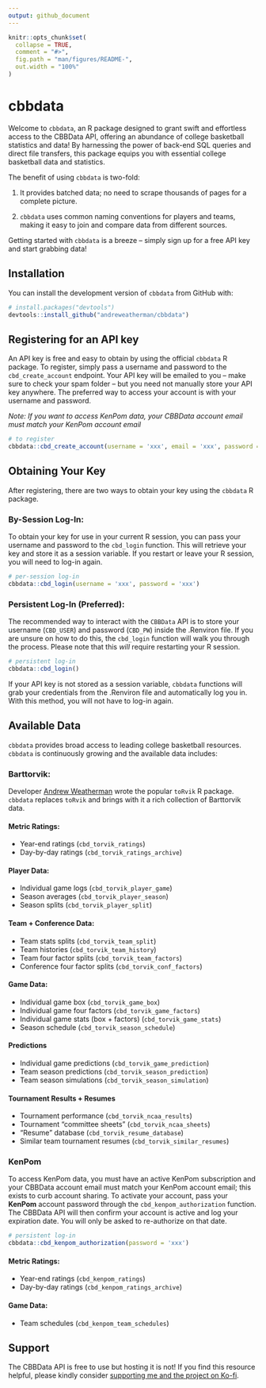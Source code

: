 ```yaml
---
output: github_document
---
```


<!-- README.md is generated from README.Rmd. Please edit that file -->

```r
knitr::opts_chunk$set(
  collapse = TRUE,
  comment = "#>",
  fig.path = "man/figures/README-",
  out.width = "100%"
)
```

# cbbdata

<!-- badges: start -->
<!-- badges: end -->

Welcome to `cbbdata`, an R package designed to grant swift and effortless access to the CBBData API, offering an abundance of college basketball statistics and data! By harnessing the power of back-end SQL queries and direct file transfers, this package equips you with essential college basketball data and statistics.

The benefit of using `cbbdata` is two-fold: 

1. It provides batched data; no need to scrape thousands of pages for a complete picture.

2. `cbbdata` uses common naming conventions for players and teams, making it easy to join and compare data from different sources. 

Getting started with `cbbdata` is a breeze – simply sign up for a free API key and start grabbing data!

## Installation

You can install the development version of `cbbdata` from GitHub with:

``` r
# install.packages("devtools")
devtools::install_github("andreweatherman/cbbdata")
```

## Registering for an API key

An API key is free and easy to obtain by using the official `cbbdata` R package. To register, simply pass a username and password to the `cbd_create_account` endpoint. Your API key will be emailed to you – make sure to check your spam folder -- but you need not manually store your API key anywhere. The preferred way to access your account is with your username and password.

*Note: If you want to access KenPom data, your CBBData account email must match your KenPom account email*

```r
# to register
cbbdata::cbd_create_account(username = 'xxx', email = 'xxx', password = 'xxx', confirm_password = 'xxx')
```

## Obtaining Your Key

After registering, there are two ways to obtain your key using the `cbbdata` R package.

### By-Session Log-In:

To obtain your key for use in your current R session, you can pass your username and password to the `cbd_login` function. This will retrieve your key and store it as a session variable. If you restart or leave your R session, you will need to log-in again.

```r
# per-session log-in
cbbdata::cbd_login(username = 'xxx', password = 'xxx')
```

### Persistent Log-In (Preferred):

The recommended way to interact with the `CBBData` API is to store your username (`CBD_USER`) and password (`CBD_PW`) inside the .Renviron file. If you are unsure on how to do this, the `cbd_login` function will walk you through the process. Please note that this *will* require restarting your R session.

```r
# persistent log-in
cbbdata::cbd_login()
```

If your API key is not stored as a session variable, `cbbdata` functions will grab your credentials from the .Renviron file and automatically log you in. With this method, you will not have to log-in again.

## Available Data

`cbbdata` provides broad access to leading college basketball resources. `cbbdata` is continuously growing and the available data includes:

### Barttorvik:

Developer [Andrew Weatherman](https://twitter.com/andreweatherman) wrote the popular `toRvik` R package. `cbbdata` replaces `toRvik` and brings with it a rich collection of Barttorvik data.

#### Metric Ratings:
-   Year-end ratings (`cbd_torvik_ratings`)
-   Day-by-day ratings (`cbd_torvik_ratings_archive`)

#### Player Data:
-   Individual game logs (`cbd_torvik_player_game`)
-   Season averages (`cbd_torvik_player_season`)
-   Season splits (`cbd_torvik_player_split`)

#### Team + Conference Data:
-   Team stats splits (`cbd_torvik_team_split`)
-   Team histories (`cbd_torvik_team_history`)
-   Team four factor splits (`cbd_torvik_team_factors`)
-   Conference four factor splits (`cbd_torvik_conf_factors`)

#### Game Data:
-   Individual game box (`cbd_torvik_game_box`)
-   Individual game four factors (`cbd_torvik_game_factors`)
-   Individual game stats (box + factors) (`cbd_torvik_game_stats`)
-   Season schedule (`cbd_torvik_season_schedule`)

#### Predictions
-   Individual game predictions (`cbd_torvik_game_prediction`)
-   Team season predictions (`cbd_torvik_season_prediction`)
-   Team season simulations (`cbd_torvik_season_simulation`)

#### Tournament Results + Resumes
-   Tournament performance (`cbd_torvik_ncaa_results`)
-   Tournament "committee sheets" (`cbd_torvik_ncaa_sheets`)
-   "Resume" database (`cbd_torvik_resume_database`)
-   Similar team tournament resumes (`cbd_torvik_similar_resumes`)


### KenPom

To access KenPom data, you must have an active KenPom subscription and your CBBData account email must match your KenPom account email; this exists to curb account sharing. To activate your account, pass your **KenPom** account password through the `cbd_kenpom_authorization` function. The CBBData API will then confirm your account is active and log your expiration date. You will only be asked to re-authorize on that date.

```r
# persistent log-in
cbbdata::cbd_kenpom_authorization(password = 'xxx')
```

#### Metric Ratings: 
- Year-end ratings (`cbd_kenpom_ratings`)
- Day-by-day ratings (`cbd_kenpom_ratings_archive`)

#### Game Data:
- Team schedules (`cbd_kenpom_team_schedules`)

## Support

The CBBData API is free to use but hosting it is not! If you find this resource helpful, please kindly consider [supporting me and the project on Ko-fi](https://ko-fi.com/andrewweatherman).
